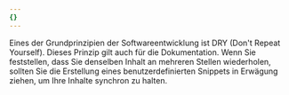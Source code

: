 ```yaml
---
{}
---
```


Eines der Grundprinzipien der Softwareentwicklung ist DRY (Don't Repeat
Yourself). Dieses Prinzip gilt auch für die Dokumentation. Wenn Sie
feststellen, dass Sie denselben Inhalt an mehreren Stellen wiederholen,
sollten Sie die Erstellung eines benutzerdefinierten Snippets in Erwägung ziehen,
um Ihre Inhalte synchron zu halten.
